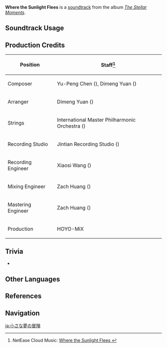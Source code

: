 {{Soundtrack Infobox
|image          = The Stellar Moments.png
|album          = The Stellar Moments
|number         = 03
|featured       =
|featured2      =
|featured3      =
|featured_disc  =
|featured_disc2 =
|featured_disc3 =
|youtube_id     = _K7DmViPLds
|spotify_id     = 70I35BJbg54C2fzlQay0TB
|previous       = Let's Go, Crimson Knight!
|next           = Flaming Fry
}}
'''Where the Sunlight Flees''' is a [[soundtrack]] from the album ''[[The Stellar Moments]]''.

==Soundtrack Usage==
{{Soundtrack Usage
|mediaoriginal = Character Teaser;;Klee
|quest    = 
|location = 
|domain   = 
|eventgameplay = HoYoFair/2022-12-30//program preview
}}

==Production Credits==
{| class="wikitable"
! Position
! Staff<ref>NetEase Cloud Music: [https://music.163.com/#/song?id=1817406371 Where the Sunlight Flees {{zh|童梦历险记}}]</ref>
|-
! Composer
| Yu-Peng Chen ({{zh|陈致逸}}), Dimeng Yuan ({{zh|苑迪萌}})
|-
! Arranger
| Dimeng Yuan ({{zh|苑迪萌}})
|-
! Strings
| International Master Philharmonic Orchestra ({{zh|国际首席爱乐乐团}})
|-
! Recording Studio
| Jintian Recording Studio ({{zh|金田录音棚}})
|-
! Recording Engineer
| Xiaosi Wang ({{zh|王小四}})
|-
! Mixing Engineer
| Zach Huang ({{zh|黄巍}})
|-
! Mastering Engineer
| Zach Huang ({{zh|黄巍}})
|-
! Production
| HOYO-MiX
|}

==Trivia==
* {{Transclude|Let's Go, Crimson Knight!|KleeLeitmotif1|section=1}}

==Other Languages==
{{Other Languages
|en       = Where the Sunlight Flees
|zhs      = 童梦历险记
|zhs_rm   = Tóngmèng Lìxiǎn Jì
|zht      = 童夢歷險記
|zht_rm   = Tóngmèng Lìxiǎn Jì
|zh_tl    = The Adventures of a Child's Dream
|ja       = 小さな夢の冒険
|ja_rm    = Chiisana Yume no Bouken
|ja_tl    = A Little Dream’s Adventure
|ko       = 꿈속 {{tt|탐험기|探險記}}
|ko_tl    = An Account of a Dreamland Expedition
}}

==References==
{{Reflist}}

==Navigation==
{{Soundtrack Navbox|The Stellar Moments}}

[[ja:小さな夢の冒険]]
